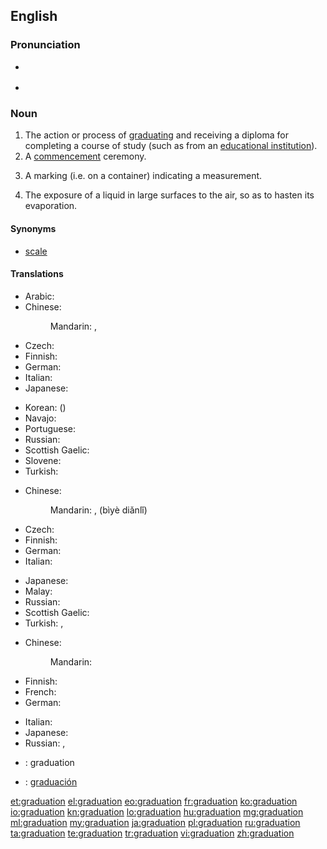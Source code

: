 ==English==

===Pronunciation===
* {{a|GenAm}} {{IPA|/ˌɡɹædʒuˈeɪʃən/}}
* {{rhymes|eɪʃən}}

===Noun===
{{en-noun}}

# The action or process of [[graduate|graduating]] and receiving a diploma for completing a course of study (such as from an [[educational institution]]).
# A [[commencement]] ceremony.
# {{context|sciencess}} A marking (i.e. on a container) indicating a measurement.
# The exposure of a liquid in large surfaces to the air, so as to hasten its evaporation.

====Synonyms====
* {{sense|marking}} [[scale]]

====Translations====
{{trans-top|the action or process of graduating}}
* Arabic: {{t-|ar|تخرج|m|tr=taxárruj|sc=Arab}}
* Chinese:
*: Mandarin: {{t|cmn|畢業|sc=Hani}}, {{t|cmn|毕业|tr=bìyè|sc=Hani}}
* Czech: {{t-|cs|promoce|f}}
* Finnish: {{t+|fi|valmistuminen}}
* German: {{t+|de|Abschluss|m}}
* Italian: {{t-|it|graduazione|f}}
* Japanese: {{t+|ja|卒業|tr=そつぎょう, sotsugyō|sc=Jpan}}
{{trans-mid}}
* Korean: {{t+|ko|졸업|tr=joreop|sc=Kore}} ({{t+|ko|卒業|sc=Kore}})
* Navajo: {{tø|nv|daʼiiłtááh}}
* Portuguese: {{t+|pt|graduação|f}}
* Russian: {{t+|ru|окончание|n|tr=okončánije|sc=Cyrl}} {{qualifier|уче́бного заведе́ния}}
* Scottish Gaelic: {{t-|gd|ceumnachadh|m}}
* Slovene: {{t-|sl|matura|f}}
* Turkish: {{t+|tr|mezuniyet}}
{{trans-bottom}}

{{trans-top|a commencement ceremony}}
* Chinese:
*: Mandarin: {{l|cmn|畢業}}{{l|cmn|典禮}}, {{l|cmn|毕业}}{{l|cmn|典礼}} (bìyè diǎnlǐ)
* Czech: {{t-|cs|promoce|f}}
* Finnish: {{t-|fi|valmistujaiset}}
* German: {{t-|de|Abschlussfeier|f}}
* Italian: {{t-|it|graduazione|f}}
{{trans-mid}}
* Japanese: {{t+|ja|卒業式|tr=そつぎょうしき, sotsugyōshiki|sc=Jpan}}
* Malay: {{t-|ms|konvokesyen}}
* Russian: {{t+|ru|церемония|f|tr=ceremónija|sc=Cyrl}} {{qualifier|вруче́ния дипло́мов}}
* Scottish Gaelic: {{t-|gd|ceumnachadh|m}}
* Turkish: {{t+|tr|mezuniyet}},  {{t-|tr|mezuniyet töreni}}
{{trans-bottom}}

{{trans-top|a marking (i.e. on a container) indicating a measurement}}
* Chinese:
*: Mandarin: {{t|cmn|刻度|tr=kèdù|sc=Hans}}
* Finnish: {{t+|fi|asteikko}}
* French: {{t+|fr|graduation|f}}
* German: {{t-|de|Graduierung|f}}
{{trans-mid}}
* Italian: {{t-|it|graduazione|f}}
* Japanese: {{t-|ja|目盛り|tr=めもり, memori|sc=Jpan}}
* Russian: {{t+|ru|градуировка|f|tr=graduiróvka|sc=Cyrl}}, {{t+|ru|деление|alt=деления|n-p|tr=delénija}}
{{trans-bottom}}

{{checktrans-top}}
* {{ttbc|ia}}: graduation
* {{ttbc|es}}: [[graduación]]
{{trans-bottom}}

[[et:graduation]]
[[el:graduation]]
[[eo:graduation]]
[[fr:graduation]]
[[ko:graduation]]
[[io:graduation]]
[[kn:graduation]]
[[lo:graduation]]
[[hu:graduation]]
[[mg:graduation]]
[[ml:graduation]]
[[my:graduation]]
[[ja:graduation]]
[[pl:graduation]]
[[ru:graduation]]
[[ta:graduation]]
[[te:graduation]]
[[tr:graduation]]
[[vi:graduation]]
[[zh:graduation]]